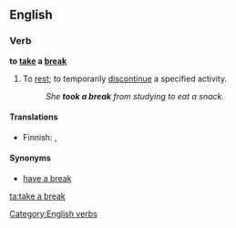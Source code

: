 ==English==

===Verb===
'''to [[take]] a [[break]]'''

# To [[rest]]; to temporarily [[discontinue]] a specified activity.
#:''She '''took a break''' from studying to eat a snack.''

====Translations====
{{trans-top}}
* Finnish: {{t+|fi|huilata}}, {{t-|fi|huilia}}
{{trans-mid}}
{{trans-bottom}}

====Synonyms====
*[[have a break]]
[[Category:English verbs]]

[[ta:take a break]]